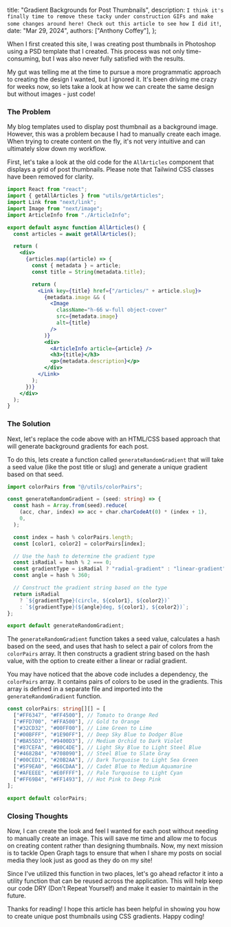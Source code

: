   title: "Gradient Backgrounds for Post Thumbnails",
  description: `I think it's finally time to remove these tacky under construction GIFs and make some changes around here! Check out this article to see how I did it!`,
  date: "Mar 29, 2024",
  authors: ["Anthony Coffey"],
};

When I first created this site, I was creating post thumbnails in Photoshop using
a PSD template that I created. This process was not only time-consuming, but I was also never fully satisfied with the results.

My gut was telling me at the time to pursue a more programmatic approach to creating the design I wanted, but I ignored it.
It's been driving me crazy for weeks now, so lets take a look at how we can create the same design but without images - just code!

### The Problem

My blog templates used to display post thumbnail as a background image. However, this was a problem because I had to manually
create each image. When trying to create content on the fly, it's not very intuitive and can ultimately slow down my workflow.

First, let's take a look at the old code for the `AllArticles` component that displays a grid of post thumbnails. Please note that Tailwind CSS classes have been removed for clarity.

```jsx
import React from "react";
import { getAllArticles } from "utils/getArticles";
import Link from "next/link";
import Image from "next/image";
import ArticleInfo from "./ArticleInfo";

export default async function AllArticles() {
  const articles = await getAllArticles();

  return (
    <div>
      {articles.map((article) => {
        const { metadata } = article;
        const title = String(metadata.title);

        return (
          <Link key={title} href={"/articles/" + article.slug}>
            {metadata.image && (
              <Image
                className="h-66 w-full object-cover"
                src={metadata.image}
                alt={title}
              />
            )}
            <div>
              <ArticleInfo article={article} />
              <h3>{title}</h3>
              <p>{metadata.description}</p>
            </div>
          </Link>
        );
      })}
    </div>
  );
}
```

### The Solution

Next, let's replace the code above with an HTML/CSS based approach that will generate background gradients for each post.

To do this, lets create a function called `generateRandomGradient` that will take a seed value (like the post title or slug) and generate a unique gradient based on that seed.

```typescript
import colorPairs from "@/utils/colorPairs";

const generateRandomGradient = (seed: string) => {
  const hash = Array.from(seed).reduce(
    (acc, char, index) => acc + char.charCodeAt(0) * (index + 1),
    0,
  );

  const index = hash % colorPairs.length;
  const [color1, color2] = colorPairs[index];

  // Use the hash to determine the gradient type
  const isRadial = hash % 2 === 0;
  const gradientType = isRadial ? "radial-gradient" : "linear-gradient";
  const angle = hash % 360;

  // Construct the gradient string based on the type
  return isRadial
    ? `${gradientType}(circle, ${color1}, ${color2})`
    : `${gradientType}(${angle}deg, ${color1}, ${color2})`;
};

export default generateRandomGradient;
```

The `generateRandomGradient` function takes a seed value, calculates a hash based on the seed, and uses that hash to select a pair of colors from the `colorPairs` array. It then constructs a gradient string based on the hash value, with the option to create either a linear or radial gradient.

You may have noticed that the above code includes a dependency, the `colorPairs` array. It contains pairs of colors to be used in the gradients. This array is defined in a separate file and imported into the `generateRandomGradient` function.

```typescript
const colorPairs: string[][] = [
  ["#FF6347", "#FF4500"], // Tomato to Orange Red
  ["#FFD700", "#FFA500"], // Gold to Orange
  ["#32CD32", "#00FF00"], // Lime Green to Lime
  ["#00BFFF", "#1E90FF"], // Deep Sky Blue to Dodger Blue
  ["#BA55D3", "#9400D3"], // Medium Orchid to Dark Violet
  ["#87CEFA", "#B0C4DE"], // Light Sky Blue to Light Steel Blue
  ["#4682B4", "#708090"], // Steel Blue to Slate Gray
  ["#00CED1", "#20B2AA"], // Dark Turquoise to Light Sea Green
  ["#5F9EA0", "#66CDAA"], // Cadet Blue to Medium Aquamarine
  ["#AFEEEE", "#E0FFFF"], // Pale Turquoise to Light Cyan
  ["#FF69B4", "#FF1493"], // Hot Pink to Deep Pink
];

export default colorPairs;
```

### Closing Thoughts

Now, I can create the look and feel I wanted for each post without needing to manually create an image. This will save me time and allow me to focus on creating content rather than designing thumbnails. Now, my next mission is to tackle Open Graph tags to ensure that when I share my posts on social media they look just as good as they do on my site!

Since I've utilized this function in two places, let's go ahead refactor it into a utility function that can be reused across the application. This will help keep our code DRY (Don't Repeat Yourself) and make it easier to maintain in the future.

Thanks for reading! I hope this article has been helpful in showing you how to create unique post thumbnails using CSS gradients. Happy coding!
